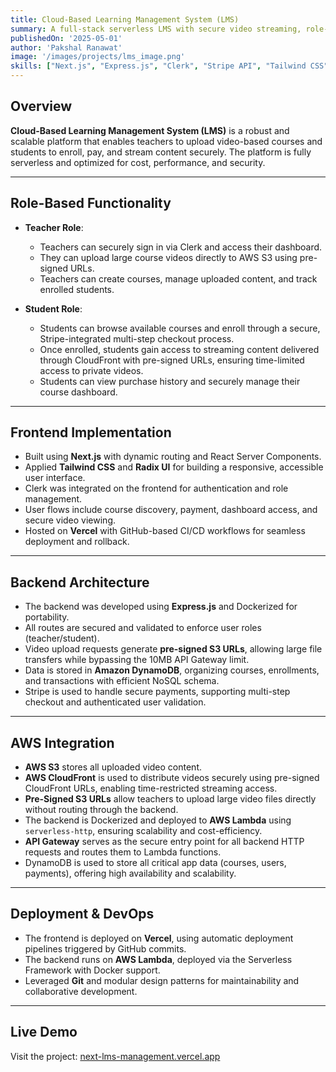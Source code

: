 ---
title: Cloud-Based Learning Management System (LMS)
summary: A full-stack serverless LMS with secure video streaming, role-based access, Stripe payments, and AWS-powered scalability.
publishedOn: '2025-05-01'
author: 'Pakshal Ranawat'
image: '/images/projects/lms_image.png'
skills: ["Next.js", "Express.js", "Clerk", "Stripe API", "Tailwind CSS", "AWS S3", "CloudFront", "DynamoDB", "Docker", "AWS Lambda", "API Gateway", "Vercel", "NoSQL"]
---

## Overview

**Cloud-Based Learning Management System (LMS)** is a robust and scalable platform that enables teachers to upload video-based courses and students to enroll, pay, and stream content securely. The platform is fully serverless and optimized for cost, performance, and security.

---

## Role-Based Functionality

- **Teacher Role**:
  - Teachers can securely sign in via Clerk and access their dashboard.
  - They can upload large course videos directly to AWS S3 using pre-signed URLs.
  - Teachers can create courses, manage uploaded content, and track enrolled students.

- **Student Role**:
  - Students can browse available courses and enroll through a secure, Stripe-integrated multi-step checkout process.
  - Once enrolled, students gain access to streaming content delivered through CloudFront with pre-signed URLs, ensuring time-limited access to private videos.
  - Students can view purchase history and securely manage their course dashboard.

---

## Frontend Implementation

- Built using **Next.js** with dynamic routing and React Server Components.
- Applied **Tailwind CSS** and **Radix UI** for building a responsive, accessible user interface.
- Clerk was integrated on the frontend for authentication and role management.
- User flows include course discovery, payment, dashboard access, and secure video viewing.
- Hosted on **Vercel** with GitHub-based CI/CD workflows for seamless deployment and rollback.

---

## Backend Architecture

- The backend was developed using **Express.js** and Dockerized for portability.
- All routes are secured and validated to enforce user roles (teacher/student).
- Video upload requests generate **pre-signed S3 URLs**, allowing large file transfers while bypassing the 10MB API Gateway limit.
- Data is stored in **Amazon DynamoDB**, organizing courses, enrollments, and transactions with efficient NoSQL schema.
- Stripe is used to handle secure payments, supporting multi-step checkout and authenticated user validation.

---

## AWS Integration

- **AWS S3** stores all uploaded video content.
- **AWS CloudFront** is used to distribute videos securely using pre-signed CloudFront URLs, enabling time-restricted streaming access.
- **Pre-Signed S3 URLs** allow teachers to upload large video files directly without routing through the backend.
- The backend is Dockerized and deployed to **AWS Lambda** using `serverless-http`, ensuring scalability and cost-efficiency.
- **API Gateway** serves as the secure entry point for all backend HTTP requests and routes them to Lambda functions.
- DynamoDB is used to store all critical app data (courses, users, payments), offering high availability and scalability.

---

## Deployment & DevOps

- The frontend is deployed on **Vercel**, using automatic deployment pipelines triggered by GitHub commits.
- The backend runs on **AWS Lambda**, deployed via the Serverless Framework with Docker support.
- Leveraged **Git** and modular design patterns for maintainability and collaborative development.

---

## Live Demo

Visit the project: <a href="https://next-lms-management.vercel.app/" target="_blank" rel="noopener noreferrer">next-lms-management.vercel.app</a>
